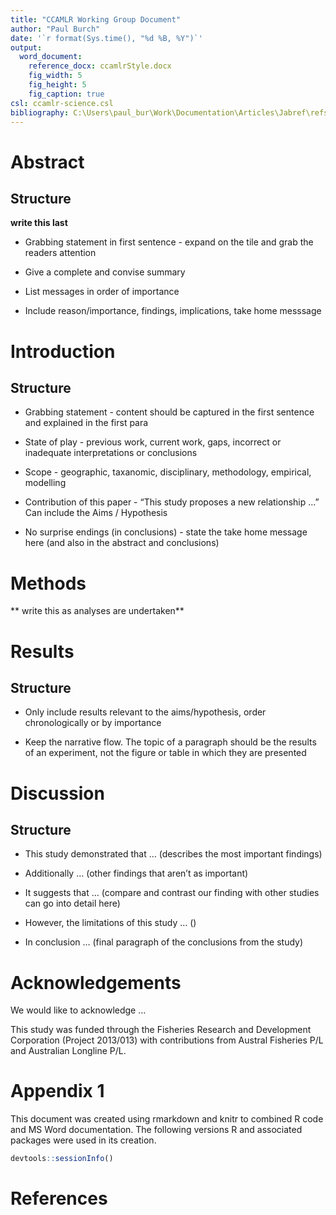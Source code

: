 ```yaml
---
title: "CCAMLR Working Group Document"
author: "Paul Burch"
date: '`r format(Sys.time(), "%d %B, %Y")`'
output:
  word_document:
    reference_docx: ccamlrStyle.docx
    fig_width: 5
    fig_height: 5
    fig_caption: true
csl: ccamlr-science.csl
bibliography: C:\Users\paul_bur\Work\Documentation\Articles\Jabref\refs.bib
---
```


# Abstract

## Structure

**write this last**

* Grabbing statement in first sentence - expand on the tile and grab the readers attention

* Give a complete and convise summary

* List messages in order of importance

* Include reason/importance, findings, implications, take home messsage


# Introduction

## Structure

* Grabbing statement - content should be captured in the first sentence and explained in the first para

* State of play - previous work, current work, gaps, incorrect or inadequate interpretations or conclusions

* Scope - geographic, taxanomic, disciplinary, methodology, empirical, modelling

* Contribution of this paper - "This study proposes a new relationship ..." Can include the Aims / Hypothesis

* No surprise endings (in conclusions) - state the take home message here (and also in the abstract and conclusions)


# Methods

** write this as analyses are undertaken**


# Results

## Structure

* Only include results relevant to the aims/hypothesis, order chronologically or by importance

* Keep the narrative flow. The topic of a paragraph should be the results of an experiment, not the figure or table in which they are presented

# Discussion

## Structure

* This study demonstrated that ... (describes the most important findings)

* Additionally ... (other findings that aren't as important)
    
* It suggests that ... (compare and contrast our finding with other studies can go into detail here)
    
* However, the limitations of this study ... ()
    
* In conclusion ... (final paragraph of the conclusions from the study)


# Acknowledgements

We would like to acknowledge ...

This study was funded through the Fisheries Research and Development Corporation
(Project 2013/013) with contributions from Austral Fisheries P/L and Australian Longline P/L.


# Appendix 1

This document was created using rmarkdown and knitr to combined R code and MS Word documentation. The following versions R and associated packages were used in its creation.


```r
devtools::sessionInfo()
```


# References